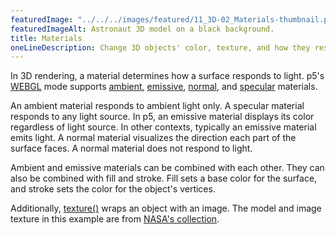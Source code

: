 ---
featuredImage: "../../../images/featured/11_3D-02_Materials-thumbnail.png"
featuredImageAlt: Astronaut 3D model on a black background.
title: Materials
oneLineDescription: Change 3D objects' color, texture, and how they respond to light.
---

In 3D rendering, a material determines how a surface
responds to light. p5's
<a href="/reference/p5/WEBGL/" target="_blank">WEBGL</a>
mode supports
<a href="/reference/p5/ambientMaterial/" target="_blank">ambient</a>,
<a href="/reference/p5/emissiveMaterial/" target="_blank">emissive</a>,
<a href="/reference/p5/normalMaterial/" target="_blank">normal</a>, and
<a href="/reference/p5/specularMaterial/" target="_blank">specular</a>
materials.

An ambient material responds to ambient light only. A specular
material responds to any light source. In p5, an emissive material
displays its color regardless of light source. In other contexts,
typically an emissive material emits light. A normal material
visualizes the direction each part of the surface faces. A normal
material does not respond to light.

Ambient and emissive materials can be combined with each other.
They can also be combined with fill and stroke. Fill sets a base
color for the surface, and stroke sets the color for the object's
vertices.

Additionally,
<a href="/reference/p5/texture/" target="_blank">texture()</a>
wraps an object with an image. The model and image texture in this example are
from <a href="https://nasa3d.arc.nasa.gov" target="_blank">NASA's collection</a>.